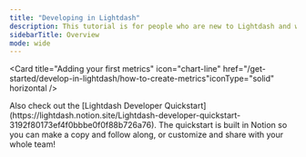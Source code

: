 ```yaml
---
title: "Developing in Lightdash"
description: This tutorial is for people who are new to Lightdash and would like to develop their existing Lightdash project. We'll go over how to use Tables and the Explore view, how to develop Tables in your project, adding your first metrics, and some more advanced configurations for your Lightdash project's content.
sidebarTitle: Overview
mode: wide
---
```


<CardGroup cols={2} > <Card title="Exploring your content" icon="compass" href="/get-started/develop-in-lightdash/exploring-your-content" iconType="solid" horizontal/> <Card title="Intro to metrics and dimensions" icon="chart-simple" href="/get-started/develop-in-lightdash/intro-metrics-dimensions" iconType="solid" horizontal/> <Card title="Using Tables and Explore view" icon="table" href="/get-started/develop-in-lightdash/using-explores" iconType="solid" horizontal/> <Card title="Adding dimensions to Lightdash" icon="rocket" href="/get-started/develop-in-lightdash/how-to-create-dimensions" iconType="solid" horizontal/> <Card title="Adding your first metrics" icon="chart-line" href="/get-started/develop-in-lightdash/how-to-create-metrics"iconType="solid" horizontal /> <Card title="Share insights with your team" icon="share-nodes" href="/get-started/develop-in-lightdash/sharing-insights" iconType="solid" horizontal/> </CardGroup>


<Tip>
Also check out the [Lightdash Developer Quickstart](https://lightdash.notion.site/Lightdash-developer-quickstart-3192f80173ef4f0bbbe0f0f88b726a76). The quickstart is built in Notion so you can make a copy and follow along, or customize and share with your whole team!
</Tip>

